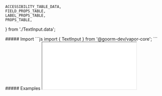 
    ACCESSIBILITY_TABLE_DATA,
    FIELD_PROPS_TABLE,
    LABEL_PROPS_TABLE,
    PROPS_TABLE,
} from './TextInput.data';

<MdxLayout>
    <MdxContent title="Import" componentName="TextInput">
         ##### Import
        <CodeBlock>
            ```js
            import { TextInput } from '@goorm-dev/vapor-core';
            ```
        </CodeBlock>
    </MdxContent>
    <MdxContent title="Examples" componentName="TextInput">
        ##### Examples
        <Iframe
            title='TextInput Example'
            src='/iframe/vapor-core/text-input'
        />   
    </MdxContent>
    <MdxContent title="Props\n        ###### TextInput" componentName="TextInput">
        ##### Props
        ###### TextInput
        <PropTable props={PROPS_TABLE} target={ TextInput } />
        ###### TextInput.Field
        <PropTable props={FIELD_PROPS_TABLE} target={ TextInput } />
        ###### TextInput.Label
        <PropTable props={LABEL_PROPS_TABLE} target={ TextInput } />
    </MdxContent>
    <MdxContent>
        ##### Accessibility
        <Accessibility tableData = {ACCESSIBILITY_TABLE_DATA} />
    </MdxContent>

</MdxLayout>
